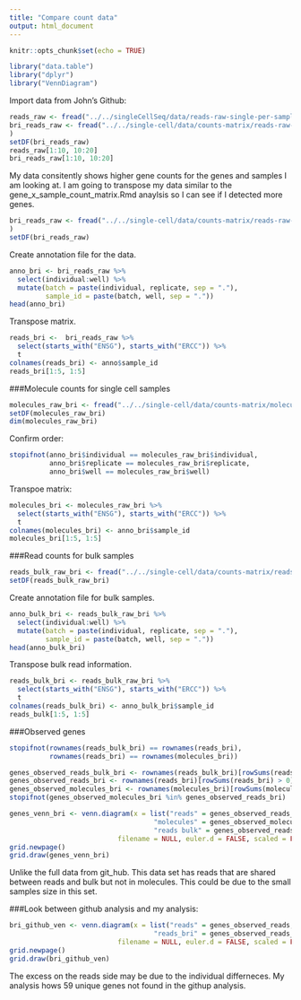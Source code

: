 ```yaml
---
title: "Compare count data"
output: html_document
---
```


```r
knitr::opts_chunk$set(echo = TRUE)
```

```r
library("data.table")
library("dplyr")
library("VennDiagram")
```

Import data from John's Github:

```r
reads_raw <- fread("../../singleCellSeq/data/reads-raw-single-per-sample.txt")
bri_reads_raw <- fread("../../single-cell/data/counts-matrix/reads-raw-single-per-sample.txt"
)
setDF(bri_reads_raw)
reads_raw[1:10, 10:20]
bri_reads_raw[1:10, 10:20]
```
My data consitently shows higher gene counts for the genes and samples I am looking at. I am going to transpose my data similar to the gene_x_sample_count_matrix.Rmd anaylsis so I can see if I detected more genes. 

```r
bri_reads_raw <- fread("../../single-cell/data/counts-matrix/reads-raw-single-per-sample.txt"
)
setDF(bri_reads_raw)
```

Create annotation file for the data. 
```r
anno_bri <- bri_reads_raw %>%
  select(individual:well) %>%
  mutate(batch = paste(individual, replicate, sep = "."),
         sample_id = paste(batch, well, sep = "."))
head(anno_bri)
```

Transpose matrix. 
```r
reads_bri <-  bri_reads_raw %>%
  select(starts_with("ENSG"), starts_with("ERCC")) %>%
  t
colnames(reads_bri) <- anno$sample_id
reads_bri[1:5, 1:5]
```
###Molecule counts for single cell samples
```r
molecules_raw_bri <- fread("../../single-cell/data/counts-matrix/molecules-raw-single-per-sample.txt")
setDF(molecules_raw_bri)
dim(molecules_raw_bri)
```

Confirm order:
```r
stopifnot(anno_bri$individual == molecules_raw_bri$individual,
          anno_bri$replicate == molecules_raw_bri$replicate,
          anno_bri$well == molecules_raw_bri$well)
```
Transpoe matrix:

```r
molecules_bri <- molecules_raw_bri %>%
  select(starts_with("ENSG"), starts_with("ERCC")) %>%
  t
colnames(molecules_bri) <- anno_bri$sample_id
molecules_bri[1:5, 1:5]
```

###Read counts for bulk samples 

```r
reads_bulk_raw_bri <- fread("../../single-cell/data/counts-matrix/reads-raw-bulk-per-sample.txt")
setDF(reads_bulk_raw_bri)
```

Create annotation file for bulk samples.  

```r
anno_bulk_bri <- reads_bulk_raw_bri %>%
  select(individual:well) %>%
  mutate(batch = paste(individual, replicate, sep = "."),
         sample_id = paste(batch, well, sep = "."))
head(anno_bulk_bri)

```


Transpose bulk read information.

```r
reads_bulk_bri <- reads_bulk_raw_bri %>%
  select(starts_with("ENSG"), starts_with("ERCC")) %>%
  t
colnames(reads_bulk_bri) <- anno_bulk_bri$sample_id
reads_bulk[1:5, 1:5]
```

###Observed genes

```r
stopifnot(rownames(reads_bulk_bri) == rownames(reads_bri),
          rownames(reads_bri) == rownames(molecules_bri))

genes_observed_reads_bulk_bri <- rownames(reads_bulk_bri)[rowSums(reads_bulk_bri) > 0]
genes_observed_reads_bri <- rownames(reads_bri)[rowSums(reads_bri) > 0]
genes_observed_molecules_bri <- rownames(molecules_bri)[rowSums(molecules_bri) > 0]
stopifnot(genes_observed_molecules_bri %in% genes_observed_reads_bri)
```



```r
genes_venn_bri <- venn.diagram(x = list("reads" = genes_observed_reads_bri,
                                    "molecules" = genes_observed_molecules_bri,
                                    "reads bulk" = genes_observed_reads_bulk_bri),
                           filename = NULL, euler.d = FALSE, scaled = FALSE)
grid.newpage()
grid.draw(genes_venn_bri)
```

Unlike the full data from git_hub. This data set has reads that are shared between reads and bulk but not in molecules. This could be due to the small samples size in this set.


###Look between github analysis and my analysis:

```r
bri_github_ven <- venn.diagram(x = list("reads" = genes_observed_reads,
                                    "reads_bri" = genes_observed_reads_bri),
                           filename = NULL, euler.d = FALSE, scaled = FALSE)
grid.newpage()
grid.draw(bri_github_ven)
```
The excess on the reads side may be due to the individual differneces. My analysis hows 59 unique genes not found in the githup analysis.  
